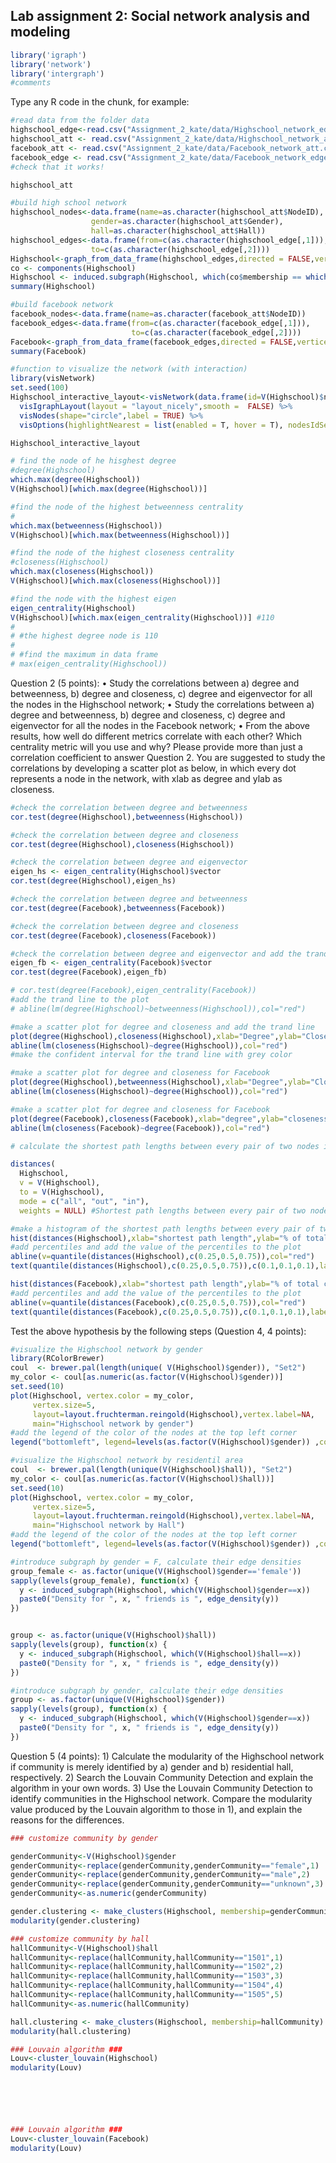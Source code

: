 ## Lab assignment 2: Social network analysis and modeling

```r
library('igraph')
library('network')
library('intergraph')
#comments
```

Type any R code in the chunk, for example:
```r
#read data from the folder data
highschool_edge<-read.csv("Assignment_2_kate/data/Highschool_network_edge.csv")
highschool_att <- read.csv("Assignment_2_kate/data/Highschool_network_att.csv")
facebook_att <- read.csv("Assignment_2_kate/data/Facebook_network_att.csv")
facebook_edge <- read.csv("Assignment_2_kate/data/Facebook_network_edge.csv")
#check that it works!
```
```r
highschool_att
```

```r
#build high school network
highschool_nodes<-data.frame(name=as.character(highschool_att$NodeID),
                  gender=as.character(highschool_att$Gender),
                  hall=as.character(highschool_att$Hall))
highschool_edges<-data.frame(from=c(as.character(highschool_edge[,1])),
                  to=c(as.character(highschool_edge[,2])))
Highschool<-graph_from_data_frame(highschool_edges,directed = FALSE,vertices = highschool_nodes)
co <- components(Highschool)
Highschool <- induced.subgraph(Highschool, which(co$membership == which.max(co$csize))) #use only the largest component for analysis
summary(Highschool)

#build facebook network
facebook_nodes<-data.frame(name=as.character(facebook_att$NodeID))
facebook_edges<-data.frame(from=c(as.character(facebook_edge[,1])),
                           to=c(as.character(facebook_edge[,2])))
Facebook<-graph_from_data_frame(facebook_edges,directed = FALSE,vertices = facebook_nodes)
summary(Facebook)
```


```r

#function to visualize the network (with interaction)
library(visNetwork)
set.seed(100)
Highschool_interactive_layout<-visNetwork(data.frame(id=V(Highschool)$name), highschool_edges, main = "Highschool",submain="Can zoom in/out to check the IDs and ties") %>%
  visIgraphLayout(layout = "layout_nicely",smooth =  FALSE) %>%
  visNodes(shape="circle",label = TRUE) %>%
  visOptions(highlightNearest = list(enabled = T, hover = T), nodesIdSelection = T)

Highschool_interactive_layout

```
```r

# find the node of he hisghest degree
#degree(Highschool)
which.max(degree(Highschool))
V(Highschool)[which.max(degree(Highschool))]

```
```r
#find the node of the highest betweenness centrality
#
which.max(betweenness(Highschool))
V(Highschool)[which.max(betweenness(Highschool))]

```
```r
#find the node of the highest closeness centrality
#closeness(Highschool)
which.max(closeness(Highschool))
V(Highschool)[which.max(closeness(Highschool))]

```
```r
#find the node with the highest eigen
eigen_centrality(Highschool)
V(Highschool)[which.max(eigen_centrality(Highschool))] #110
#
# #the highest degree node is 110
#
# #find the maximum in data frame
# max(eigen_centrality(Highschool))
```


Question 2 (5 points):
•	Study the correlations between a) degree and betweenness, b) degree and closeness, c) degree and eigenvector for all the nodes in the Highschool network;
•	Study the correlations between a) degree and betweenness, b) degree and closeness, c) degree and eigenvector for all the nodes in the Facebook network;
•	From the above results, how well do different metrics correlate with each other? Which centrality metric will you use and why?
Please provide more than just a correlation coefficient to answer Question 2. You are suggested to study the correlations by developing a scatter plot as below, in which every dot represents a node in the network, with xlab as degree and ylab as closeness.
```r
#check the correlation between degree and betweenness
cor.test(degree(Highschool),betweenness(Highschool))
```
```r
#check the correlation between degree and closeness
cor.test(degree(Highschool),closeness(Highschool))
```
```r
#check the correlation between degree and eigenvector
eigen_hs <- eigen_centrality(Highschool)$vector
cor.test(degree(Highschool),eigen_hs)
```
```r
#check the correlation between degree and betweenness
cor.test(degree(Facebook),betweenness(Facebook))
```
```r
#check the correlation between degree and closeness
cor.test(degree(Facebook),closeness(Facebook))
```
```r
#check the correlation between degree and eigenvector and add the trand line
eigen_fb <- eigen_centrality(Facebook)$vector
cor.test(degree(Facebook),eigen_fb)
```
```r
# cor.test(degree(Facebook),eigen_centrality(Facebook))
#add the trand line to the plot
# abline(lm(degree(Highschool)~betweenness(Highschool)),col="red")

#make a scatter plot for degree and closeness and add the trand line
plot(degree(Highschool),closeness(Highschool),xlab="Degree",ylab="Closeness")
abline(lm(closeness(Highschool)~degree(Highschool)),col="red")
#make the confident interval for the trand line with grey color
```



```r
#make a scatter plot for degree and closeness for Facebook
plot(degree(Highschool),betweenness(Highschool),xlab="Degree",ylab="Closeness")
abline(lm(closeness(Highschool)~degree(Highschool)),col="red")
```
```r
#make a scatter plot for degree and closeness for Facebook
plot(degree(Facebook),closeness(Facebook),xlab="degree",ylab="closeness")
abline(lm(closeness(Facebook)~degree(Facebook)),col="red")
```
```r
# calculate the shortest path lengths between every pair of two nodes in Highschool network

distances(
  Highschool,
  v = V(Highschool),
  to = V(Highschool),
  mode = c("all", "out", "in"),
  weights = NULL) #Shortest path lengths between every pair of two nodes in the network

```
```r
#make a histogram of the shortest path lengths between every pair of two nodes in Highschool network with percentiles
hist(distances(Highschool),xlab="shortest path length",ylab="% of total cout by group",main="Histogram of the shortest path lengths between every pair of two nodes in Highschool network",breaks=10,prob=T)
#add percentiles and add the value of the percentiles to the plot
abline(v=quantile(distances(Highschool),c(0.25,0.5,0.75)),col="red")
text(quantile(distances(Highschool),c(0.25,0.5,0.75)),c(0.1,0.1,0.1),labels=quantile(distances(Highschool),c(0.25,0.5,0.75)),col="red")
```
```r
hist(distances(Facebook),xlab="shortest path length",ylab="% of total cout by group",main="Histogram of the shortest path lengths between every pair of two nodes in Facebook network",breaks=10,prob=T)
#add percentiles and add the value of the percentiles to the plot
abline(v=quantile(distances(Facebook),c(0.25,0.5,0.75)),col="red")
text(quantile(distances(Facebook),c(0.25,0.5,0.75)),c(0.1,0.1,0.1),labels=quantile(distances(Facebook),c(0.25,0.5,0.75)),col="red")
```


Test the above hypothesis by the following steps (Question 4, 4 points):
```r
#visualize the Highschool network by gender
library(RColorBrewer)
coul  <- brewer.pal(length(unique( V(Highschool)$gender)), "Set2")
my_color <- coul[as.numeric(as.factor(V(Highschool)$gender))]
set.seed(10)
plot(Highschool, vertex.color = my_color,
     vertex.size=5,
     layout=layout.fruchterman.reingold(Highschool),vertex.label=NA,
     main="Highschool network by gender")
#add the legend of the color of the nodes at the top left corner
legend("bottomleft", legend=levels(as.factor(V(Highschool)$gender)) ,col = coul , bty = "n", pch=200 , pt.cex = 1.5, cex = 1.5, horiz = FALSE, inset = c(0.1, 0.1))
```
```r
#visualize the Highschool network by residentil area
coul  <- brewer.pal(length(unique(V(Highschool)$hall)), "Set2")
my_color <- coul[as.numeric(as.factor(V(Highschool)$hall))]
set.seed(10)
plot(Highschool, vertex.color = my_color,
     vertex.size=5,
     layout=layout.fruchterman.reingold(Highschool),vertex.label=NA,
     main="Highschool network by Hall")
#add the legend of the color of the nodes at the top left corner
legend("bottomleft", legend=levels(as.factor(V(Highschool)$gender)) ,col = coul , bty = "n", pch=20 , pt.cex = 1.5, cex = 1.5, horiz = FALSE, inset = c(0.1, 0.1))
```
```r
#introduce subgraph by gender = F, calculate their edge densities
group_female <- as.factor(unique(V(Highschool)$gender=='female'))
sapply(levels(group_female), function(x) {
  y <- induced_subgraph(Highschool, which(V(Highschool)$gender==x))
  paste0("Density for ", x, " friends is ", edge_density(y))
})



```
```r
group <- as.factor(unique(V(Highschool)$hall))
sapply(levels(group), function(x) {
  y <- induced_subgraph(Highschool, which(V(Highschool)$hall==x))
  paste0("Density for ", x, " friends is ", edge_density(y))
})
```
```r
#introduce subgraph by gender, calculate their edge densities
group <- as.factor(unique(V(Highschool)$gender))
sapply(levels(group), function(x) {
  y <- induced_subgraph(Highschool, which(V(Highschool)$gender==x))
  paste0("Density for ", x, " friends is ", edge_density(y))
})

```
Question 5 (4 points):
1)	Calculate the modularity of the Highschool network if community is merely identified by a) gender and b) residential hall, respectively.
2)	Search the Louvain Community Detection and explain the algorithm in your own words.
3)	Use the Louvain Community Detection to identify communities in the Highschool network. Compare the modularity value produced by the Louvain algorithm to those in 1), and explain the reasons for the differences.
```r
### customize community by gender

genderCommunity<-V(Highschool)$gender
genderCommunity<-replace(genderCommunity,genderCommunity=="female",1)
genderCommunity<-replace(genderCommunity,genderCommunity=="male",2)
genderCommunity<-replace(genderCommunity,genderCommunity=="unknown",3)
genderCommunity<-as.numeric(genderCommunity)

gender.clustering <- make_clusters(Highschool, membership=genderCommunity)
modularity(gender.clustering)

```
```r
### customize community by hall
hallCommunity<-V(Highschool)$hall
hallCommunity<-replace(hallCommunity,hallCommunity=="1501",1)
hallCommunity<-replace(hallCommunity,hallCommunity=="1502",2)
hallCommunity<-replace(hallCommunity,hallCommunity=="1503",3)
hallCommunity<-replace(hallCommunity,hallCommunity=="1504",4)
hallCommunity<-replace(hallCommunity,hallCommunity=="1505",5)
hallCommunity<-as.numeric(hallCommunity)

hall.clustering <- make_clusters(Highschool, membership=hallCommunity)
modularity(hall.clustering)

```
```r
### Louvain algorithm ###
Louv<-cluster_louvain(Highschool)
modularity(Louv)







```
```r
### Louvain algorithm ###
Louv<-cluster_louvain(Facebook)
modularity(Louv)
```

